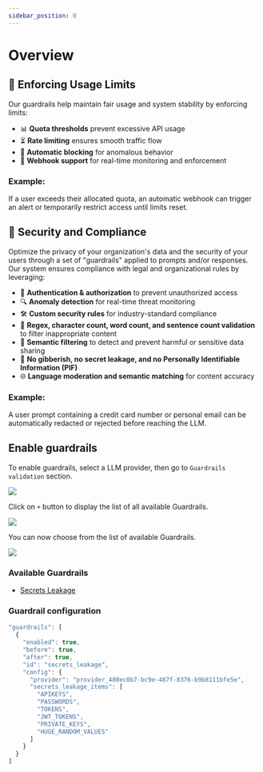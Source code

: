 ```yaml
---
sidebar_position: 0
---
```



# Overview

## 🚧 Enforcing Usage Limits

Our guardrails help maintain fair usage and system stability by enforcing limits:
- 📊 **Quota thresholds** prevent excessive API usage
- ⏳ **Rate limiting** ensures smooth traffic flow
- 🚨 **Automatic blocking** for anomalous behavior
- 🔄 **Webhook support** for real-time monitoring and enforcement

### Example:

If a user exceeds their allocated quota, an automatic webhook can trigger an alert or temporarily restrict access until limits reset.

## 🔐 Security and Compliance

Optimize the privacy of your organization's data and the security of your users through a set of "guardrails" applied to prompts and/or responses. Our system ensures compliance with legal and organizational rules by leveraging:
- 🔑 **Authentication & authorization** to prevent unauthorized access
- 🔍 **Anomaly detection** for real-time threat monitoring
- 🛠️ **Custom security rules** for industry-standard compliance
- 🔎 **Regex, character count, word count, and sentence count validation** to filter inappropriate content
- 📜 **Semantic filtering** to detect and prevent harmful or sensitive data sharing
- 🚫 **No gibberish, no secret leakage, and no Personally Identifiable Information (PIF)**
- 🌐 **Language moderation and semantic matching** for content accuracy

### Example:
A user prompt containing a credit card number or personal email can be automatically redacted or rejected before reaching the LLM.

## Enable guardrails

To enable guardrails, select a LLM provider, then go to `Guardrails validation` section.

![](/img/guardrails-setup-1.png)

Click on `+` button to display the list of all available Guardrails.

![](/img/guardrails-setup-2.png)

You can now choose from the list of available Guardrails. 

![](/img/guardrails-setup-3.png)

### Available Guardrails

- [Secrets Leakage](/docs/guardrails/secrets_leakage)

### Guardrail configuration

```js
"guardrails": [
  {
    "enabled": true,
    "before": true,
    "after": true,
    "id": "secrets_leakage",
    "config": {
      "provider": "provider_480ec0b7-bc9e-487f-8376-b9b8111bfe5e",
      "secrets_leakage_items": [
        "APIKEYS",
        "PASSWORDS",
        "TOKENS",
        "JWT_TOKENS",
        "PRIVATE_KEYS",
        "HUGE_RANDOM_VALUES"
      ]
    }
  }
]
```